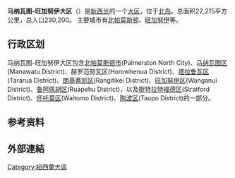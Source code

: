{{noteTA
|G1=Country
}}
{{Infobox settlement
| other_name                   = Manawatū-Whanganui
| settlement_type                 = [[紐西蘭一級行政區劃|大区]]
| total_type                      = 大区
| image_map                       = Position of ManawatuWanganui.png
| subdivision_type                = [[国家|国家]]
| subdivision_name                = {{NZ}}
| subdivision_type1               = [[岛屿面积列表|岛]]
| subdivision_name1               = [[北島_(紐西蘭)|北岛]]
| seat                            = [[北帕莫斯顿|北帕莫斯顿]]
| parts_type                      = [[紐西蘭二級行政區劃|二級行政區]]
| parts_style                     = list
| p1                              = [[北帕莫斯顿|北帕莫斯顿]]
| p2                              = {{tsl|en|Manawatu District||Manawatu District}}
| p3                              = {{tsl|en|Horowhenua District||Horowhenua District}}
| p4                              = {{tsl|en|Tararua District||Tararua District}}
| p5                              = {{tsl|en|Rangitikei District||Rangitikei District}}
| p6                              = {{tsl|en|Whanganui District||Whanganui District}}
| p7                              = {{tsl|en|Ruapehu District||Ruapehu District}}
| p8                              = {{tsl|en|Stratford District, New Zealand||Stratford District}} (part)
| p9                              = [[懷托摩區|懷托摩區]] (part)
| p10                             = {{tsl|en|Taupō District||Taupō District}} (part)
| leader_title                    = 主席
| leader_name                     = Rachel Keedwell
| leader_title1                   = 副主席
| leader_name1                    = {{tsl|en|Jono Naylor||Jono Naylor}}
| established_title               = 建立
| established_date                = 1989年
| area_total_km2                  = 22215
| elevation_max_m                 = 2797
| elevation_min_m                 = 0
| population_as_of                = {{NZ population data 2018|||y}}
| population_footnotes            = 
| population_total                = {{NZ population data 2018|Manawatū-Whanganui region|y}}
| population_density_km2          = auto
| blank_name_sec1                 = [[人类发展指数|HDI]] (2017)
| blank_info_sec1                 = 0.894<ref name="GlobalDataLab">{{Cite web|url=https://hdi.globaldatalab.org/areadata/shdi/|title=Sub-national HDI - Area Database - Global Data Lab|website=hdi.globaldatalab.org|language=en|access-date=2018-09-13}}</ref><br/>{{color|#090|极高}} · [[新西兰各大区人类发展指数列表|13th]]
| timezone                        = {{tsl|en|Time in New Zealand||NZST}}
| utc_offset                      = +12
| timezone_DST                    = NZDT
| utc_offset_DST                  = +13
| website                         = [http://www.horizons.govt.nz/ Horizons.govt.nz]
| name                            = 马纳瓦图-旺加努伊
| iso_code                        = NZ-MWT
| area_code                       = 
}}
'''马纳瓦图-旺加努伊大区'''（{{lang-mi|Manawatū-Whanganui}}）是[[新西兰|新西兰]]的一个[[大区|大区]]，位于[[北島_(紐西蘭)|北岛]]。总面积22,215平方公里，总人口230,200。 主要城市有[[北帕莫斯顿|北帕莫斯顿]]、[[旺加努伊|旺加努伊]]等。

== 行政区划 ==
马纳瓦图-旺加努伊大区包含[[北帕莫斯顿市|北帕莫斯顿市]](Palmerston North City)、[[马纳瓦图区|马纳瓦图区]](Manawatu District)、赫罗范努瓦区(Horowhenua District)、[[塔拉鲁瓦区|塔拉鲁瓦区]](Tararua District)、[[朗基蒂凯区|朗基蒂凯区]](Rangitikei District)、[[旺加努伊区|旺加努伊区]](Wanganui District)、[[鲁阿佩胡区|鲁阿佩胡区]](Ruapehu District)，以及[[斯特拉特福德区|斯特拉特福德区]](Stratford District)、[[怀托莫区|怀托莫区]](Waitomo District)、[[陶波区|陶波区]](Taupo District)的一部分。

==参考资料==
{{refs}}

== 外部連結 ==
{{Commonscat|Manawatu-Whanganui Region}}

{{coord|display=title}}
{{新西兰行政区划}}
{{normdaten}}
{{DEFAULTSORT:Manawatu-Whanganui}}
[[Category:紐西蘭大區|Category:紐西蘭大區]]